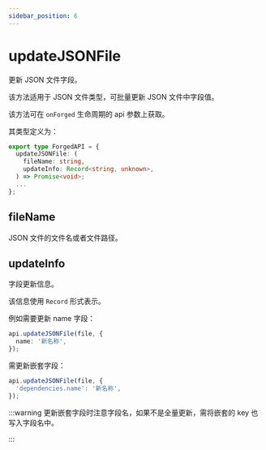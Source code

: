```yaml
---
sidebar_position: 6
---
```


# updateJSONFile

更新 JSON 文件字段。

该方法适用于 JSON 文件类型，可批量更新 JSON 文件中字段值。

该方法可在 `onForged` 生命周期的 api 参数上获取。

其类型定义为：

```ts
export type ForgedAPI = {
  updateJSONFile: (
    fileName: string,
    updateInfo: Record<string, unknown>,
  ) => Promise<void>;
  ...
};
```

## fileName

JSON 文件的文件名或者文件路径。

## updateInfo

字段更新信息。

该信息使用 `Record` 形式表示。

例如需要更新 name 字段：

```ts
api.updateJSONFile(file, {
  name: '新名称',
});
```

需更新嵌套字段：

```ts
api.updateJSONFile(file, {
  'dependencies.name': '新名称',
});
```

:::warning
更新嵌套字段时注意字段名，如果不是全量更新，需将嵌套的 key 也写入字段名中。

:::
